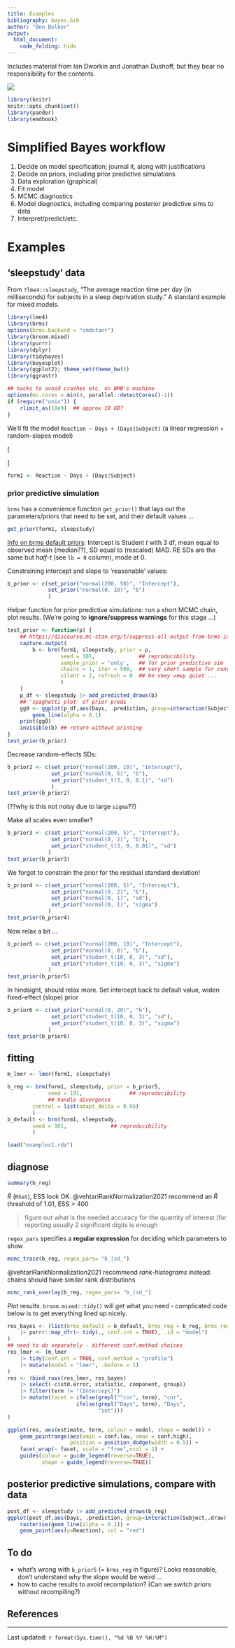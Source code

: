 ```yaml
---
title: Examples
bibliography: bayes.bib
author: "Ben Bolker"
output:
  html_document:
    code_folding: hide
---
```


Includes material from Ian Dworkin and Jonathan Dushoff, but they bear no responsibility for the contents.

![](pix/cc-attrib-nc.png)

```r
library(knitr)
knitr::opts_chunk$set()
library(pander)
library(emdbook)
```

# Simplified Bayes workflow

1. Decide on model specification; journal it, along with justifications
2. Decide on priors, including prior predictive simulations
4. Data exploration (graphical)
5. Fit model
6. MCMC diagnostics
7. Model diagnostics, including comparing posterior predictive sims to data
8. Interpret/predict/etc.

# Examples

## 'sleepstudy' data

From `?lme4::sleepstudy`, "The average reaction time per day (in milliseconds) for subjects in a sleep deprivation study." A standard example for mixed models.

```r
library(lme4)
library(brms)
options(brms.backend = "cmdstanr")
library(broom.mixed)
library(purrr)
library(dplyr)
library(tidybayes)
library(bayesplot)
library(ggplot2); theme_set(theme_bw())
library(ggrastr)
```

```r
## hacks to avoid crashes etc. on BMB's machine
options(mc.cores = min(4, parallel::detectCores()-1))
if (require("unix")) {
    rlimit_as(10e9)  ## approx 10 GB?
}
```

We'll fit the model `Reaction ~ Days + (Days|Subject)` (a linear regression + random-slopes model)

\[
\newcommand{\XX}{\mathbf X}
\newcommand{\ZZ}{\mathbf Z}
\newcommand{\bbeta}{\boldsymbol \beta}
\newcommand{\bb}{\mathbf b}
\newcommand{\zero}{\boldsymbol 0}
\begin{split}
\textrm{Reaction} & \sim \textrm{Normal}(\XX \bbeta + \ZZ \bb, \sigma^2) \\
\bb & \sim \textrm{MVNorm}(\zero, \Sigma) \\
\Sigma & = \textrm{block-diag}, \left( 
\begin{array}{cc}
\sigma^2_i & \sigma_{is} \\
\sigma_{is} & \sigma^2_{s}
\end{array}
\right)
\end{split}
\]

```r
form1 <- Reaction ~ Days + (Days|Subject)
```

### prior predictive simulation

`brms` has a convenience function `get_prior()` that lays out the parameters/priors that need to be set,
and their default values ...

```r
get_prior(form1, sleepstudy)
```

[Info on brms default priors](https://discourse.mc-stan.org/t/default-student-t-priors-in-brms/17197/7): Intercept is Student $t$ with 3 df, mean equal to observed mean (median??), SD equal to (rescaled) MAD. RE SDs are the same but *half*-$t$ (see `lb = 0` column), mode at 0.

Constraining intercept and slope to 'reasonable' values:

```r
b_prior <- c(set_prior("normal(200, 50)", "Intercept"),
             set_prior("normal(0, 10)", "b")
             )
```

Helper function for prior predictive simulations: run a short MCMC chain, plot results. (We're going to **ignore/suppress warnings** for this stage ...)

```r
test_prior <- function(p) {
    ## https://discourse.mc-stan.org/t/suppress-all-output-from-brms-in-markdown-files/30117/3
    capture.output(
        b <- brm(form1, sleepstudy, prior = p,
                 seed = 101,              ## reproducibility
                 sample_prior = 'only',   ## for prior predictive sim
                 chains = 1, iter = 500,  ## very short sample for convenience
                 silent = 2, refresh = 0  ## be vewy vewy quiet ...
                 )
    )
    p_df <- sleepstudy |> add_predicted_draws(b)
    ## 'spaghetti plot' of prior preds
    gg0 <- ggplot(p_df,aes(Days, .prediction, group=interaction(Subject,.draw))) +
        geom_line(alpha = 0.1)
    print(gg0)
    invisible(b) ## return without printing
}
test_prior(b_prior)
```

<!-- ## attempt at caching version, but needs to be updated/hacked to work
 devtools::source_gist(id = "f1994c0f8325abbc5d300600744af39d", filename="cbrm.R")
 -->

Decrease random-effects SDs:

```r
b_prior2 <- c(set_prior("normal(200, 10)", "Intercept"),
              set_prior("normal(0, 5)", "b"),
              set_prior("student_t(3, 0, 0.1)", "sd")
              )
test_prior(b_prior2)
```

(??why is this not noisy due to large `sigma`??)

Make all scales even smaller?

```r
b_prior3 <- c(set_prior("normal(200, 5)", "Intercept"),
              set_prior("normal(0, 2)", "b"),
              set_prior("student_t(3, 0, 0.01)", "sd")
             )
test_prior(b_prior3)
```

We forgot to constrain the prior for the residual standard deviation!

```r
b_prior4 <- c(set_prior("normal(200, 5)", "Intercept"),
              set_prior("normal(0, 2)", "b"),
              set_prior("normal(0, 1)", "sd"),
              set_prior("normal(0, 1)", "sigma")
             )
test_prior(b_prior4)
```

Now relax a bit ...

```r
b_prior5 <- c(set_prior("normal(200, 10)", "Intercept"),
              set_prior("normal(0, 8)", "b"),
              set_prior("student_t(10, 0, 3)", "sd"),
              set_prior("student_t(10, 0, 3)", "sigma")
             )
test_prior(b_prior5)
```

In hindsight, should relax more.  Set intercept back to default value, widen fixed-effect (slope) prior

```r
b_prior6 <- c(set_prior("normal(0, 20)", "b"),
              set_prior("student_t(10, 0, 3)", "sd"),
              set_prior("student_t(10, 0, 3)", "sigma")
             )
test_prior(b_prior6)
```

## fitting

```r
m_lmer <- lmer(form1, sleepstudy)
```

```r
b_reg <- brm(form1, sleepstudy, prior = b_prior5,
             seed = 101,               ## reproducibility
             ## handle divergence
        control = list(adapt_delta = 0.95)
        )
b_default <- brm(form1, sleepstudy,
        seed = 101,              ## reproducibility
        )
```

```r
load("examples1.rda")
```

## diagnose

```r
summary(b_reg)
```

$\hat R$ (`Rhat`), ESS look OK. @vehtariRankNormalization2021 recommend an $\hat R$ threshold of 1.01, ESS > 400

> figure out what is the needed accuracy for the quantity of interest (for reporting usually 2 significant digits is enough

`regex_pars` specifies a **regular expression** for deciding which parameters to show

```r
mcmc_trace(b_reg, regex_pars= "b_|sd_")
```

@vehtariRankNormalization2021 recommend *rank-histograms* instead: chains should have similar rank distributions

```r
mcmc_rank_overlay(b_reg, regex_pars= "b_|sd_")
```

Plot results. `broom.mixed::tidy()` will get what you need - complicated code below is to get everything lined up nicely.

```r
res_bayes <- (list(brms_default = b_default, brms_reg = b_reg, brms_reg2 = b_reg2)
    |> purrr::map_dfr(~ tidy(., conf.int = TRUE), .id = "model")
)
## need to do separately - different conf.method choices
res_lmer <- (m_lmer
    |> tidy(conf.int = TRUE, conf.method = "profile")
    |> mutate(model = "lmer", .before = 1)
)
res <- (bind_rows(res_lmer, res_bayes)
    |> select(-c(std.error, statistic, component, group))
    |> filter(term != "(Intercept)")
    |> mutate(facet = ifelse(grepl("^cor", term), "cor",
                      ifelse(grepl("Days", term), "Days",
                             "int")))
)
```

```r
ggplot(res, aes(estimate, term, colour = model, shape = model)) +
    geom_pointrange(aes(xmin = conf.low, xmax = conf.high),
                    position = position_dodge(width = 0.5)) +
    facet_wrap(~ facet, scale = "free",ncol = 1) +
    guides(colour = guide_legend(reverse=TRUE),
           shape = guide_legend(reverse=TRUE))
```

## posterior predictive simulations, compare with data
```r
post_df <- sleepstudy |> add_predicted_draws(b_reg)
ggplot(post_df,aes(Days, .prediction, group=interaction(Subject,.draw))) +
    rasterise(geom_line(alpha = 0.1)) +
    geom_point(aes(y=Reaction), col = "red")
```

## To do

- what's wrong with `b_prior5` (= `brms_reg` in figure)? Looks reasonable, don't understand why the slope would be weird ...
- how to cache results to avoid recompilation? (Can we switch priors without recompiling?)

## References

::: {#refs}
:::


---

Last updated: `r format(Sys.time(), "%d %B %Y %H:%M")`


